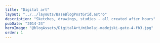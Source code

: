 ```yaml
---
title: "Digital art"
layout: "../../layouts/BaseBlogPostGrid.astro"
description: "Sketches, drawings, studies - all created after hours"
pubDate: "2014-24"
heroImage: "@blogAssets/DigitalArt/mikolaj-madejski-gate-4-fb3.jpg"
order: 1
---
```



<BaseBlogHeadTile
  index="4"
  title={frontmatter.title}
  date={frontmatter.pubDate}
  text="Over the years, inspired by various themes, the possibilities of new technologies, I created various things in photoshop. Sometimes it was a desire to check out a new tool in the program. All created for fun."
  gridPosition="1/1/1/3"
/>

<BaseBlogImage
  src="DigitalArt/mikolaj-madejski-01-castle-artstation.jpg"
  index={1}
  gridPosition="1/3/1/3"
/>

<BaseBlogImage
  src="DigitalArt/mikolaj-madejski-20-doodle-05-wip2.jpg"
  index={2}
  gridPosition="2/1/4/1"
/>

<BaseBlogImage
  src="DigitalArt/mikolaj-madejski-01-portret-01-as.jpg"
  index={2}
  gridPosition="2/2/2/2"
/>

<BaseBlogImage
  src="DigitalArt/mikolaj-madejski-mountain-mikolaj-artstation-2.jpg"
  index={2}
  gridPosition="2/3/3/3"
/>

<BaseBlogImage
  src="DigitalArt/mikolaj-madejski-space-ship-01-as.jpg"
  index={3}
  gridPosition="3/2/3/4"
/>

<BaseBlogImage
  src="DigitalArt/mikolaj-madejski-pola-2-3.jpg"
  index={3}
  gridPosition="4/1/4/1"
/>

<BaseBlogHeadTile
  index="4"
  text="Love drawing. Love sketching."
  gridPosition="4/2/4/3"
/>
